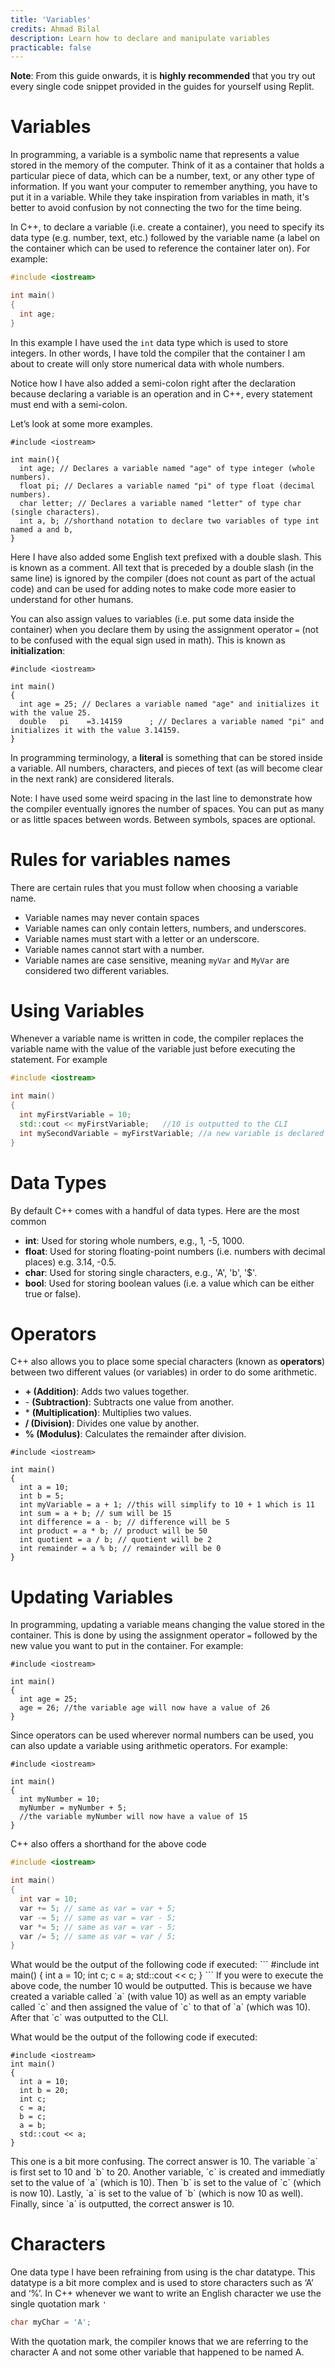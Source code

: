 ```yaml
---
title: 'Variables'
credits: Ahmad Bilal
description: Learn how to declare and manipulate variables
practicable: false
---
```


**Note**: From this guide onwards, it is **highly recommended** that you try out every single code snippet provided in the guides for yourself using Replit.

# Variables

In programming, a variable is a symbolic name that represents a value stored in the memory of the computer. Think of it as a container that holds a particular piece of data, which can be a number, text, or any other type of information. If you want your computer to remember anything, you have to put it in a variable. While they take inspiration from variables in math, it's better to avoid confusion by not connecting the two for the time being.

In C++, to declare a variable (i.e. create a container), you need to specify its data type (e.g. number, text, etc.) followed by the variable name (a label on the container which can be used to reference the container later on). For example:

```c++
#include <iostream>

int main()
{
  int age;
}
```

In this example I have used the `int` data type which is used to store integers. In other words, I have told the compiler that the container I am about to create will only store numerical data with whole numbers.

Notice how I have also added a semi-colon right after the declaration because declaring a variable is an operation and in C++, every statement must end with a semi-colon.

Let’s look at some more examples.

```
#include <iostream>

int main(){
  int age; // Declares a variable named "age" of type integer (whole numbers).
  float pi; // Declares a variable named "pi" of type float (decimal numbers).
  char letter; // Declares a variable named "letter" of type char (single characters).
  int a, b; //shorthand notation to declare two variables of type int named a and b,
}
```

Here I have also added some English text prefixed with a double slash. This is known as a comment. All text that is preceded by a double slash (in the same line) is ignored by the compiler (does not count as part of the actual code) and can be used for adding notes to make code more easier to understand for other humans.

You can also assign values to variables (i.e. put some data inside the container) when you declare them by using the assignment operator `=` (not to be confused with the equal sign used in math). This is known as **initialization**:

```
#include <iostream>

int main()
{
  int age = 25; // Declares a variable named "age" and initializes it with the value 25.
  double   pi    =3.14159      ; // Declares a variable named "pi" and initializes it with the value 3.14159.
}
```

In programming terminology, a **literal** is something that can be stored inside a variable. All numbers, characters, and pieces of text (as will become clear in the next rank) are considered literals.

Note: I have used some weird spacing in the last line to demonstrate how the compiler eventually ignores the number of spaces. You can put as many or as little spaces between words. Between symbols, spaces are optional.

# Rules for variables names

There are certain rules that you must follow when choosing a variable name.

- Variable names may never contain spaces
- Variable names can only contain letters, numbers, and underscores.
- Variable names must start with a letter or an underscore.
- Variable names cannot start with a number.
- Variable names are case sensitive, meaning `myVar` and `MyVar` are considered two different variables.

# Using Variables

Whenever a variable name is written in code, the compiler replaces the variable name with the value of the variable just before executing the statement. For example

```c++
#include <iostream>

int main()
{
  int myFirstVariable = 10;
  std::cout << myFirstVariable;   //10 is outputted to the CLI
  int mySecondVariable = myFirstVariable; //a new variable is declared with an initial value of 10
}
```

# Data Types

By default C++ comes with a handful of data types. Here are the most common

- **int**: Used for storing whole numbers, e.g., 1, -5, 1000.
- **float**: Used for storing floating-point numbers (i.e. numbers with decimal places) e.g. 3.14, -0.5.
- **char**: Used for storing single characters, e.g., 'A', 'b', '$'.
- **bool**: Used for storing boolean values (i.e. a value which can be either true or false).

# Operators

C++ also allows you to place some special characters (known as **operators**) between two different values (or variables) in order to do some arithmetic.

- **+ (Addition)**: Adds two values together.
- \- **(Subtraction)**: Subtracts one value from another.
- \* **(Multiplication)**: Multiplies two values.
- **/ (Division)**: Divides one value by another.
- **% (Modulus)**: Calculates the remainder after division.

```
#include <iostream>

int main()
{
  int a = 10;
  int b = 5;
  int myVariable = a + 1; //this will simplify to 10 + 1 which is 11
  int sum = a + b; // sum will be 15
  int difference = a - b; // difference will be 5
  int product = a * b; // product will be 50
  int quotient = a / b; // quotient will be 2
  int remainder = a % b; // remainder will be 0
}

```

# Updating Variables

In programming, updating a variable means changing the value stored in the container. This is done by using the assignment operator `=` followed by the new value you want to put in the container. For example:

```
#include <iostream>

int main()
{
  int age = 25;
  age = 26; //the variable age will now have a value of 26
}
```

Since operators can be used wherever normal numbers can be used, you can also update a variable using arithmetic operators. For example:

```
#include <iostream>

int main()
{
  int myNumber = 10;
  myNumber = myNumber + 5;
  //the variable myNumber will now have a value of 15
}
```

C++ also offers a shorthand for the above code

```c++
#include <iostream>

int main()
{
  int var = 10;
  var += 5; // same as var = var + 5;
  var -= 5; // same as var = var - 5;
  var *= 5; // same as var = var - 5;
  var /= 5; // same as var = var / 5;
}
```

<Exercise number='1'>

  <ExerciseQuestion>
  What would be the output of the following code if executed: 
  ```
  #include <iostream>
  int main()
  {
    int a = 10;
    int c;
    c = a;
    std::cout << c;
  }
  ```

  </ExerciseQuestion>

  <ExerciseAnswer>
  If you were to execute the above code, the number 10 would be outputted. This is because we have created a variable called `a` (with value 10) as well as an empty variable called `c` and then assigned the value of `c` to that of `a` (which was 10). After that `c` was outputted to the CLI.

  </ExerciseAnswer>

</Exercise>

<Exercise number='2'>

  <ExerciseQuestion>

  What would be the output of the following code if executed: 
  ```
  #include <iostream>
  int main()
  {
    int a = 10;
    int b = 20;
    int c;
    c = a;
    b = c;
    a = b;
    std::cout << a;
  }
  ```

  </ExerciseQuestion>

  <ExerciseAnswer>
  This one is a bit more confusing. The correct answer is 10. The variable `a` is first set to 10 and `b` to 20. Another variable, `c` is created and immediatly set to the value of `a` (which is 10). Then `b` is set to the value of `c` (which is now 10). Lastly, `a` is set to the value of `b` (which is now 10 as well). Finally, since `a` is outputted, the correct answer is 10.
  </ExerciseAnswer>

</Exercise>



# Characters

One data type I have been refraining from using is the char datatype. This datatype is a bit more complex and is used to store characters such as ‘A’ and ‘%’. In C++ whenever we want to write an English character we use the single quotation mark `'`

```cpp
char myChar = 'A';
```

With the quotation mark, the compiler knows that we are referring to the character A and not some other variable that happened to be named A.
